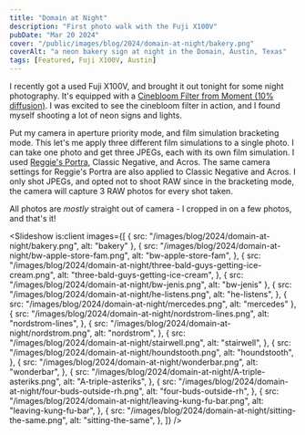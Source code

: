 ```yaml
---
title: "Domain at Night"
description: "First photo walk with the Fuji X100V"
pubDate: "Mar 20 2024"
cover: "/public/images/blog/2024/domain-at-night/bakery.png"
coverAlt: "a neon bakery sign at night in the Domain, Austin, Texas"
tags: [Featured, Fuji X100V, Austin]
---
```



I recently got a used Fuji X100V, and brought it out tonight for some night photography.
It's equipped with a [Cinebloom Filter from Moment (10% diffusion)](https://www.shopmoment.com/products/moment-cinebloom-diffusion-filters/49mm-10-strength?irgwc=1&partner_id=2598579&timestamp=1708496573319). I was excited to see the cinebloom filter in action, and I found myself shooting a lot of neon signs and lights.

Put my camera in aperture priority mode, and film simulation bracketing mode. This let's me apply three different film simulations to a single photo. I can take one photo and get three JPEGs, each with its own film simulation. I used [Reggie's Portra](https://reggiebphotography.com/blog/the-most-versatile-fujifilm-x-trans-iv-film-simulation-recipe-reggies-portra), Classic Negative, and Acros. The same camera settings for Reggie's Portra are also applied to Classic Negative and Acros. I only shot JPEGs, and opted not to shoot RAW since in the bracketing mode, the camera will capture 3 RAW photos for every shot taken.

All photos are _mostly_ straight out of camera - I cropped in on a few photos, and that's it!

<Slideshow
  is:client
  images={[
    { src: "/images/blog/2024/domain-at-night/bakery.png", alt: "bakery" },
    {
      src: "/images/blog/2024/domain-at-night/bw-apple-store-fam.png",
      alt: "bw-apple-store-fam",
    },
    {
      src: "/images/blog/2024/domain-at-night/three-bald-guys-getting-ice-cream.png",
      alt: "three-bald-guys-getting-ice-cream",
    },
    { src: "/images/blog/2024/domain-at-night/bw-jenis.png", alt: "bw-jenis" },
    {
      src: "/images/blog/2024/domain-at-night/he-listens.png",
      alt: "he-listens",
    },
    { src: "/images/blog/2024/domain-at-night/mercedes.png", alt: "mercedes" },
    {
      src: "/images/blog/2024/domain-at-night/nordstrom-lines.png",
      alt: "nordstrom-lines",
    },
    {
      src: "/images/blog/2024/domain-at-night/nordstrom.png",
      alt: "nordstrom",
    },
    {
      src: "/images/blog/2024/domain-at-night/stairwell.png",
      alt: "stairwell",
    },
    {
      src: "/images/blog/2024/domain-at-night/houndstooth.png",
      alt: "houndstooth",
    },
    {
      src: "/images/blog/2024/domain-at-night/wonderbar.png",
      alt: "wonderbar",
    },
    {
      src: "/images/blog/2024/domain-at-night/A-triple-asteriks.png",
      alt: "A-triple-asteriks",
    },
    {
      src: "/images/blog/2024/domain-at-night/four-buds-outside-rh.png",
      alt: "four-buds-outside-rh",
    },
    {
      src: "/images/blog/2024/domain-at-night/leaving-kung-fu-bar.png",
      alt: "leaving-kung-fu-bar",
    },
    {
      src: "/images/blog/2024/domain-at-night/sitting-the-same.png",
      alt: "sitting-the-same",
    },
  ]}
/>
